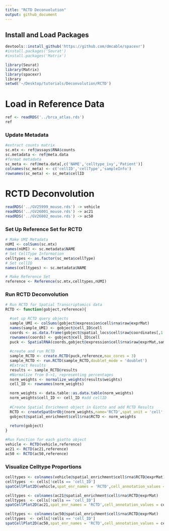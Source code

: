 ```yaml
---
title: "RCTD Deconvolution"
output: github_document
---
```


## Install and Load Packages
```r
devtools::install_github('https://github.com/dmcable/spacexr')
#install.packages('Seurat')
#install.packages('Matrix')
```

```r
library(Seurat)
library(Matrix)
library(spacexr)
library
setwd('~/Desktop/tutorials/Deconvolution/RCTD')
```

# Load in Reference Data
```r
ref <- readRDS('../brca_atlas.rds')
ref
```

### Update Metadata
```r
#extract counts matrix
sc.mtx <- ref@assays$RNA$counts
sc.metadata <- ref@meta.data
#format metadata
sc_meta <- ref@meta.data[,c('NAME','celltype_ivy','Patient')]
colnames(sc_meta) <- c('cellID','cellType','sampleInfo')
rownames(sc_meta) <- sc_meta$cellID
```


# RCTD Deconvolution

```r
readRDS('../GV25999_mouse.rds') -> vehicle
readRDS('../GV26001_mouse.rds') -> ac21
readRDS('../GV26002_mouse.rds') -> ac50
```
### Set Up Reference Set for RCTD
```r
# Make UMI Metadata
nUMI <- colSums(sc.mtx)
names(nUMI) <- sc.metadata$NAME
# Set CellType Information
celltypes <- as.factor(sc_meta$cellType)
# Set cellID
names(celltypes) <- sc.metadata$NAME

# Make Reference Set
reference <- Reference(sc.mtx,celltypes,nUMI)
```
### Run RCTD Deconvolution
```r
# Run RCTD for Spatial Transcriptomics data
RCTD <- function(gobject,reference){

  #set up RCTD query objects
  sample_UMI <- colSums(gobject@expression$cell$rna$raw@exprMat)
  names(sample_UMI) <- gobject@cell_ID$cell
  coords <- as.data.frame(gobject@spatial_locs$cell$raw@coordinates[,1:2])
  rownames(coords) <- gobject@cell_ID$cell
  puck <- SpatialRNA(coords,gobject@expression$cell$rna$raw@exprMat,sample_UMI)
  
  #create and run RCTD
  sample_RCTD <- create.RCTD(puck,reference,max_cores = 3)
  sample_RCTD <- run.RCTD(sample_RCTD,doublet_mode = 'doublet')
  #Extract Results
  results <- sample_RCTD@results
  #Normalize from 0->1, representing percentages
  norm_weights <- normalize_weights(results$weights)
  cell_ID <- rownames(norm_weights)

  norm_weights <- data.table::as.data.table(norm_weights)
  norm_weights$cell_ID <- cell_ID #add cellID 
  
  #Create Spatial Enrichment object in Giotto and add RCTD Results
  RCTD <- createSpatEnrObj(norm_weights,name='RCTD',spat_unit = 'cell',feat_type = 'rna')
  gobject@spatial_enrichment$cell$rna$RCTD <- norm_weights
  
  return(gobject)
}

#Run Function for each giotto object
vehicle <- RCTD(vehicle,reference)
ac21 <- RCTD(ac21,reference)
ac50 <- RCTD(ac50,reference)
```

### Visualize Celltype Proportions
```r
celltypes <- colnames(vehicle@spatial_enrichment$cell$rna$RCTD@exprMat)
celltypes  <- cells[!cells == 'cell_ID']
spatCellPlot2D(vehicle,spat_enr_names = 'RCTD',cell_annotation_values = celltypes)
```

```r
celltypes <- colnames(ac21@spatial_enrichment$cell$rna$RCTD@exprMat)
celltypes  <- cells[!cells == 'cell_ID']
spatCellPlot2D(ac21,spat_enr_names = 'RCTD',cell_annotation_values = celltypes)
```

```r
celltypes <- colnames(ac50@spatial_enrichment$cell$rna$RCTD@exprMat)
celltypes  <- cells[!cells == 'cell_ID']
spatCellPlot2D(ac50,spat_enr_names = 'RCTD',cell_annotation_values = celltypes)
```